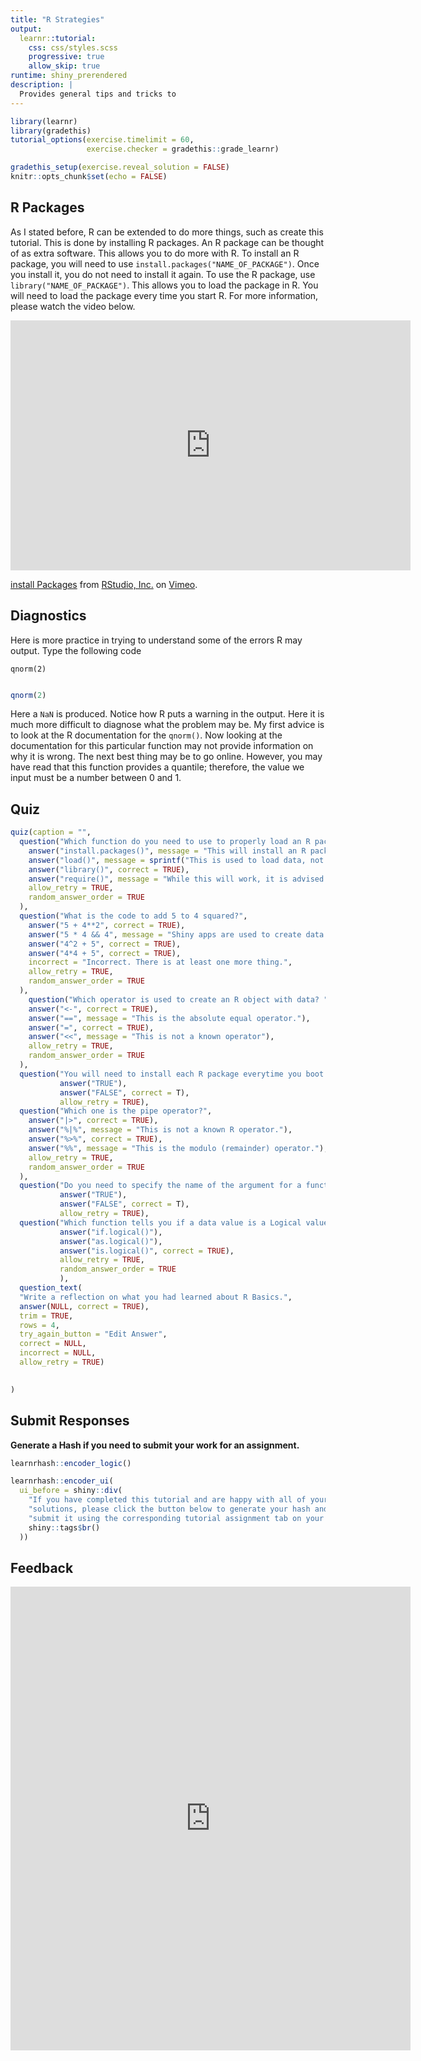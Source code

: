 ```yaml
---
title: "R Strategies"
output: 
  learnr::tutorial:
    css: css/styles.scss
    progressive: true
    allow_skip: true
runtime: shiny_prerendered
description: |
  Provides general tips and tricks to 
---
```


```r
library(learnr)
library(gradethis)
tutorial_options(exercise.timelimit = 60, 
                 exercise.checker = gradethis::grade_learnr)

gradethis_setup(exercise.reveal_solution = FALSE)
knitr::opts_chunk$set(echo = FALSE)


```


## R Packages

As I stated before, R can be extended to do more things, such as create this tutorial. This is done by installing R packages. An R package can be thought of as extra software. This allows you to do more with R. To install an R package, you will need to use `install.packages("NAME_OF_PACKAGE")`. Once you install it, you do not need to install it again. To use the R package, use `library("NAME_OF_PACKAGE")`. This allows you to load the package in R. You will need to load the package every time you start R. For more information, please watch the video below.

```{=html}
<iframe src="https://player.vimeo.com/video/203516241?h=819422ce1e&color=428bca" width="640" height="400" frameborder="0" allow="autoplay; fullscreen; picture-in-picture" allowfullscreen></iframe>
<p><a href="https://vimeo.com/203516241">install Packages</a> from <a href="https://vimeo.com/rstudioinc">RStudio, Inc.</a> on <a href="https://vimeo.com">Vimeo</a>.</p>
```

## Diagnostics

Here is more practice in trying to understand some of the errors R may output. Type the following code
```
qnorm(2)
```

```r

```

```r
qnorm(2)
```


Here a `NaN` is produced. Notice how R puts a warning in the output. Here it is much more difficult to diagnose what the problem may be. My first advice is to look at the R documentation for the `qnorm()`. Now looking at the documentation for this particular function may not provide information on why it is wrong. The next best thing may be to go online. However, you may have read that this function provides a quantile; therefore, the value we input must be a number between 0 and 1. 


## Quiz

```r
quiz(caption = "",
  question("Which function do you need to use to properly load an R package?",
    answer("install.packages()", message = "This will install an R package."),
    answer("load()", message = sprintf("This is used to load data, not a package.")),
    answer("library()", correct = TRUE),
    answer("require()", message = "While this will work, it is advised not to use this function."),
    allow_retry = TRUE,
    random_answer_order = TRUE
  ),
  question("What is the code to add 5 to 4 squared?",
    answer("5 + 4**2", correct = TRUE),
    answer("5 * 4 && 4", message = "Shiny apps are used to create data dashboards"),
    answer("4^2 + 5", correct = TRUE),
    answer("4*4 + 5", correct = TRUE),
    incorrect = "Incorrect. There is at least one more thing.",
    allow_retry = TRUE,
    random_answer_order = TRUE
  ),
    question("Which operator is used to create an R object with data? ",
    answer("<-", correct = TRUE),
    answer("==", message = "This is the absolute equal operator."),
    answer("=", correct = TRUE),
    answer("<<", message = "This is not a known operator"),
    allow_retry = TRUE,
    random_answer_order = TRUE
  ),
  question("You will need to install each R package everytime you boot up R.",
           answer("TRUE"),
           answer("FALSE", correct = T),
           allow_retry = TRUE),
  question("Which one is the pipe operator?",
    answer("|>", correct = TRUE),
    answer("%|%", message = "This is not a known R operator."),
    answer("%>%", correct = TRUE),
    answer("%%", message = "This is the modulo (remainder) operator."),
    allow_retry = TRUE,
    random_answer_order = TRUE
  ),
  question("Do you need to specify the name of the argument for a function?",
           answer("TRUE"),
           answer("FALSE", correct = T),
           allow_retry = TRUE),
  question("Which function tells you if a data value is a Logical value?",
           answer("if.logical()"),
           answer("as.logical()"),
           answer("is.logical()", correct = TRUE),
           allow_retry = TRUE,
           random_answer_order = TRUE
           ),
  question_text(
  "Write a reflection on what you had learned about R Basics.",
  answer(NULL, correct = TRUE),
  trim = TRUE,
  rows = 4,
  try_again_button = "Edit Answer",
  correct = NULL,
  incorrect = NULL,
  allow_retry = TRUE)

  
)
```

## Submit Responses

**Generate a Hash if you need to submit your work for an assignment.**

```r
learnrhash::encoder_logic()
```

```r
learnrhash::encoder_ui(
  ui_before = shiny::div(
    "If you have completed this tutorial and are happy with all of your",
    "solutions, please click the button below to generate your hash and",
    "submit it using the corresponding tutorial assignment tab on your Learning Management System, if needed.",
    shiny::tags$br()
  ))
```

## Feedback

```{=html}
<iframe src="https://docs.google.com/forms/d/e/1FAIpQLSda_bV4VFGk1pgrevik7afgjAlWTA0g9kQE7ZR52S_UQiT3NA/viewform?embedded=true" width="640" height="742" frameborder="0" marginheight="0" marginwidth="0">Loading…</iframe>
```
